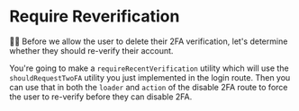 # Require Reverification

<EpicVideo url="https://www.epicweb.dev/workshops/authentication-strategies-and-implementation/two-factor-authentication-check/implementing-recent-verification-requirement-for-disabling-2fa" />

👨‍💼 Before we allow the user to delete their 2FA verification, let's determine
whether they should re-verify their account.

You're going to make a `requireRecentVerification` utility which will use the
`shouldRequestTwoFA` utility you just implemented in the login route. Then you
can use that in both the `loader` and `action` of the disable 2FA route to force
the user to re-verify before they can disable 2FA.
